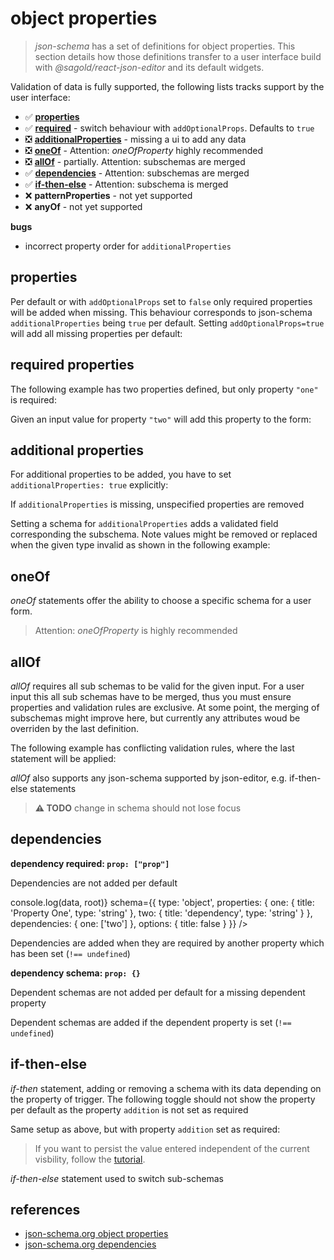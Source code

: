 
<Meta title="ObjectProperties" />

# object properties

> _json-schema_ has a set of definitions for object properties. This section details how those definitions transfer to a user interface build with _@sagold/react-json-editor_ and its default widgets.

Validation of data is fully supported, the following lists tracks support by the user interface:

- ✅ [**properties**](#properties)
- ✅ [**required**](#required-properties) - switch behaviour with `addOptionalProps`. Defaults to `true`
- ❎ [**additionalProperties**](#additional-properties) - missing a ui to add any data
- ❎ [**oneOf**](#oneof) - Attention: _oneOfProperty_ highly recommended
- ❎ [**allOf**](#allof) - partially. Attention: subschemas are merged
- ✅ [**dependencies**](#dependencies) - Attention: subschemas are merged
- ✅ [**if-then-else**](#if-then-else) - Attention: subschema is merged
- ❌ **patternProperties** - not yet supported
- ❌ **anyOf** - not yet supported

**bugs**

- incorrect property order for `additionalProperties`

## properties

Per default or with `addOptionalProps` set to `false` only required properties will be added when missing. This behaviour corresponds to json-schema `additionalProperties` being `true` per default. Setting `addOptionalProps=true` will add all missing properties per default:

<Canvas>
  <JsonForm
    widgets={widgets}
    addOptionalProps={true}
    schema={{
      type: 'object',
      required: ['one'],
      properties: {
        one: { title: 'Property One is required', type: 'string' },
        two: { title: 'Property Two is optional', type: 'string' }
      },
      options: { title: false }
    }}
  />
</Canvas>

## required properties

The following example has two properties defined, but only property `"one"` is required:

<Canvas>
  <JsonForm
    widgets={widgets}
    schema={{
      type: 'object',
      required: ['one'],
      properties: {
        one: { title: 'Property One (required)', type: 'string' },
        two: { title: 'Property Two', type: 'string' }
      },
      options: { title: false }
    }}
  />
</Canvas>

Given an input value for property `"two"` will add this property to the form:

<Canvas>
  <JsonForm
    widgets={widgets}
    addOptionalProps={false}
    data={{ two: 'set on input data' }}
    schema={{
      type: 'object',
      required: ['one'],
      properties: {
        one: { title: 'Property One (required)', type: 'string' },
        two: { title: 'Property Two', type: 'string' }
      },
      options: { title: false }
    }}
  />
</Canvas>

## additional properties

For additional properties to be added, you have to set `additionalProperties: true` explicitly:

<Canvas>
  <JsonForm
    widgets={widgets}
    addOptionalProps={false}
    data={{ two: 'additional property' }}
    schema={{
      type: 'object',
      required: ['one'],
      properties: {
        one: { title: 'Property One (required)', type: 'string' }
      },
      additionalProperties: true,
      options: { title: false }
    }}
  />
</Canvas>

If `additionalProperties` is missing, unspecified properties are removed

<Canvas>
  <JsonForm
    widgets={widgets}
    addOptionalProps={false}
    data={{ two: 'additional property' }}
    schema={{
      type: 'object',
      required: ['one'],
      properties: {
        one: { title: 'Property One (required)', type: 'string' }
      },
      options: { title: false }
    }}
  />
</Canvas>

Setting a schema for `additionalProperties` adds a validated field corresponding the subschema. Note values might be removed or replaced when the given type invalid as shown in the following example:

<Canvas>
  <JsonForm
    widgets={widgets}
    validate={true}
    addOptionalProps={false}
    data={{ two: 'additional property' }}
    schema={{
      type: 'object',
      required: ['one'],
      properties: {
        one: { title: 'Property One (required)', type: 'string' }
      },
      additionalProperties: { type: 'number' },
      options: { title: false }
    }}
  />
</Canvas>

## oneOf

_oneOf_ statements offer the ability to choose a specific schema for a user form.

> Attention: _oneOfProperty_ is highly recommended

<Canvas>
  <JsonForm
    widgets={widgets}
    schema={{
      options: { title: false },
      oneOfProperty: 'id',
      oneOf: [
        {
          type: 'object',
          title: 'Selection One',
          required: ['one', 'id'],
          properties: {
            id: { type: 'string', const: 'one' },
            one: {
              type: 'string',
              title: 'Property One'
            }
          }
        },
        {
          type: 'object',
          title: 'Selection Two',
          required: ['two', 'id'],
          properties: {
            id: { type: 'string', const: 'two' },
            two: {
              type: 'number',
              title: 'Property Two'
            }
          }
        }
      ]
    }}
  />
</Canvas>

## allOf

_allOf_ requires all sub schemas to be valid for the given input. For a user input this all sub schemas have to be merged, thus you must ensure properties and validation rules are exclusive. At some point, the merging of subschemas might improve here, but currently any attributes woud be overriden by the last definition.

The following example has conflicting validation rules, where the last statement will be applied:

<Canvas>
  <JsonForm
    widgets={widgets}
    validate={true}
    schema={{
      type: 'object',
      options: { title: false },
      properties: {
        title: { type: 'string' }
      },
      allOf: [
        {
          properties: {
            title: { minLength: 1 }
          }
        },
        {
          properties: {
            title: {
              default: 'title',
              minLength: 6
            }
          }
        }
      ]
    }}
  />
</Canvas>

_allOf_ also supports any json-schema supported by json-editor, e.g. if-then-else statements

> **⚠️ TODO** change in schema should not lose focus

<Canvas>
  <JsonForm
    widgets={widgets}
    validate={true}
    liveUpdate={true}
    schema={{
      type: 'object',
      options: { title: false },
      properties: {
        title: { type: 'string', default: 'four' }
      },
      allOf: [
        {
          if: {
            type: 'object',
            required: ['title'],
            properties: {
              title: {
                minLength: 4
              }
            }
          },
          then: {
            properties: {
              title: {
                pattern: '^[0-9]+$',
                patternExample: 'a string with a length of 4+ should contain only numbers'
              }
            }
          }
        }
      ]
    }}
  />
</Canvas>

## dependencies

**dependency required: `prop: ["prop"]`**

Dependencies are not added per default

<Canvas>
  <JsonForm
    widgets={widgets}
    data={{}}
    onChange={(data, root) => console.log(data, root)}
    schema={{
      type: 'object',
      properties: {
        one: { title: 'Property One', type: 'string' },
        two: { title: 'dependency', type: 'string' }
      },
      dependencies: {
        one: ['two']
      },
      options: { title: false }
    }}
  />
</Canvas>

Dependencies are added when they are required by another property which has been set (`!== undefined`)

<Canvas>
  <JsonForm
    widgets={widgets}
    data={{ one: 'input value' }}
    addOptionalProps={false}
    schema={{
      type: 'object',
      required: ['one'],
      properties: {
        one: { title: 'Property One', type: 'string' },
        two: { title: 'dependency', type: 'string' }
      },
      dependencies: {
        one: ['two']
      },
      options: { title: false }
    }}
  />
</Canvas>

**dependency schema: `prop: {}`**

Dependent schemas are not added per default for a missing dependent property

<Canvas>
  <JsonForm
    widgets={widgets}
    addOptionalProps={false}
    schema={{
      type: 'object',
      properties: {
        one: { title: 'Property One', type: 'string' }
      },
      dependencies: {
        one: {
          required: ['two'],
          properties: {
            two: { title: 'dependency', type: 'string' }
          }
        }
      },
      options: { title: false }
    }}
  />
</Canvas>

Dependent schemas are added if the dependent property is set (`!== undefined`)

<Canvas>
  <JsonForm
    widgets={widgets}
    addOptionalProps={false}
    schema={{
      type: 'object',
      required: ['one'],
      properties: {
        one: { title: 'Property One', type: 'string' }
      },
      dependencies: {
        one: {
          required: ['two'],
          properties: {
            two: { title: 'dependency', type: 'string' }
          }
        }
      },
      options: { title: false }
    }}
  />
</Canvas>

## if-then-else

_if-then_ statement, adding or removing a schema with its data depending on the property of trigger. The following toggle should not show the property per default as the property `addition` is not set as required

<Canvas>
  <JsonForm
    widgets={widgets}
    addOptionalProps={false}
    schema={{
      type: 'object',
      required: ['trigger'],
      properties: {
        trigger: { title: 'Trigger', type: 'boolean', default: false }
      },
      if: {
        required: ['trigger'],
        properties: {
          trigger: { const: true }
        }
      },
      then: {
        properties: {
          addition: { type: 'string' }
        }
      },
      options: { title: false }
    }}
  />
</Canvas>

Same setup as above, but with property `addition` set as required:

<Canvas>
  <JsonForm
    widgets={widgets}
    addOptionalProps={false}
    schema={{
      type: 'object',
      required: ['trigger'],
      properties: {
        trigger: { title: 'Trigger', type: 'boolean', default: false }
      },
      if: {
        required: ['trigger'],
        properties: {
          trigger: { const: true }
        }
      },
      then: {
        required: ['addition'],
        properties: {
          addition: { type: 'string' }
        }
      },
      options: { title: false }
    }}
  />
</Canvas>

> If you want to persist the value entered independent of the current visbility, follow the [tutorial](?path=/story/examples-jsonschemasupport--all-of-with-conditions).

_if-then-else_ statement used to switch sub-schemas

<Canvas>
  <JsonForm
    widgets={widgets}
    validate={true}
    addOptionalProps={false}
    schema={{
      type: 'object',
      required: ['switch'],
      additionalProperties: false,
      properties: {
        switch: { title: 'Switch', type: 'boolean', default: false }
      },
      if: {
        required: ['switch'],
        properties: {
          switch: { const: false }
        }
      },
      then: {
        required: ['then', 'number'],
        properties: {
          then: { title: 'Then statement', type: 'string' },
          number: { title: 'Value in Then', type: 'number', minimum: 4 }
        }
      },
      else: {
        required: ['else', 'number'],
        properties: {
          else: { title: 'Else statement', type: 'string', enum: ['option a', 'option b'] },
          number: { title: 'Value in Else', type: 'number', maximum: 4 }
        }
      },
      options: { title: false }
    }}
  />
</Canvas>

## references

- [json-schema.org object properties](https://json-schema.org/understanding-json-schema/reference/object.html)
- [json-schema.org dependencies](https://json-schema.org/understanding-json-schema/reference/conditionals.html)
